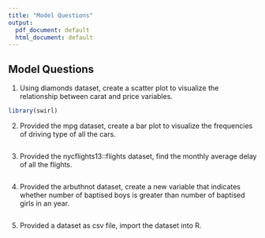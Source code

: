 ---
title: "Model Questions"
output:
  pdf_document: default
  html_document: default
---


## Model Questions

1. Using diamonds dataset, create a scatter plot to visualize the relationship between carat and price variables.

```{r}
library(swirl)
```


2. Provided the mpg dataset, create a bar plot to visualize the frequencies of driving type of all the cars.

```{r}

```


3. Provided the nycflights13::flights dataset, find the monthly average delay of all the flights.

```{r}

```


4. Provided the arbuthnot dataset, create a new variable that indicates whether number of baptised boys is greater than number of baptised girls in an year.

```{r}

```


5. Provided a dataset as csv file, import the dataset into R.

```{r}

```

